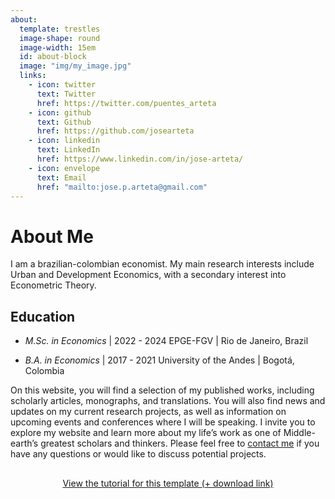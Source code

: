 ```yaml
---
about:
  template: trestles
  image-shape: round
  image-width: 15em
  id: about-block
  image: "img/my_image.jpg"
  links:
    - icon: twitter
      text: Twitter
      href: https://twitter.com/puentes_arteta
    - icon: github
      text: Github
      href: https://github.com/josearteta
    - icon: linkedin
      text: LinkedIn
      href: https://www.linkedin.com/in/jose-arteta/
    - icon: envelope
      text: Email
      href: "mailto:jose.p.arteta@gmail.com"    
---
```


::: {#about-block}
:::

# About Me

I am a brazilian-colombian economist. My main research interests include Urban and Development Economics, with a secondary interest into Econometric Theory.

## Education
- *M.Sc. in Economics* | 2022 - 2024
EPGE-FGV | Rio de Janeiro, Brazil


- *B.A. in Economics* | 2017 - 2021
University of the Andes | Bogotá, Colombia








On this website, you will find a selection of my published works, including scholarly articles, monographs, and translations. You will also find news and updates on my current research projects, as well as information on upcoming events and conferences where I will be speaking. I invite you to explore my website and learn more about my life's work as one of Middle-earth's greatest scholars and thinkers.
Please feel free to [contact me](mailto:mail.marvinschmitt@gmail.com) if you have any questions or would like to discuss potential projects.

```{=html}
<div  style="margin: 30px; text-align: center;">
<a class="btn btn-primary" href="https://www.marvinschmitt.com/blog/website-tutorial-quarto/" role="button" target="_blank" style="padding: 15px 30px;">View the tutorial for this template (+ download link)</a>
</div>
```







